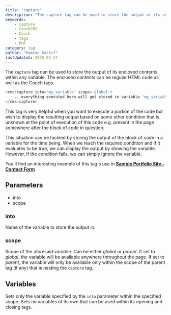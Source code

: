 ```yaml
---
title: "capture"
description: "The capture tag can be used to store the output of its enclosed contents within any variable."
keywords:
    - capture
    - CouchCMS
    - Couch
    - tags
    - PHP
category: tag
author: "Kamran Kashif"
lastUpdated: 2025-03-27
---
```


The `capture` tag can be used to store the output of its enclosed contents within any variable.
The enclosed contents can be regular HTML code as well as the Couch tags.

```php
<cms:capture into='my_variable' scope='global'>
    ...everything executed here will get stored in variable 'my_variable' at the requested scope...
</cms:capture>
```

This tag is very helpful when you want to execute a portion of the code but wish to display the resulting output based on some other condition that is unknown at the point of execution of this code e.g. present in the page somewhere after the block of code in question.

This situation can be tackled by storing the output of the block of code in a variable for the time being. When we reach the required condition and if it evaluates to be true, we can display the output by showing the variable. However, if the condition fails, we can simply ignore the variable.

You'll find an interesting example of this tag's use in [**Sample Portfolio Site - Contact Form**](../../tutorials/portfolio-site/contact-form.html)

## Parameters

- into
- scope

### into

Name of the variable to store the output in.

### scope

Scope of the aforesaid variable. Can be either *global* or *parent*.
If set to *global*, the variable will be available anywhere throughout the page. If set to *parent*, the variable will only be available only within the scope of the parent tag (if any) that is nesting the `capture` tag.

## Variables

Sets only the variable specified by the `into` parameter within the specified scope. Sets no variables of its own that can be used within its opening and closing tags.

